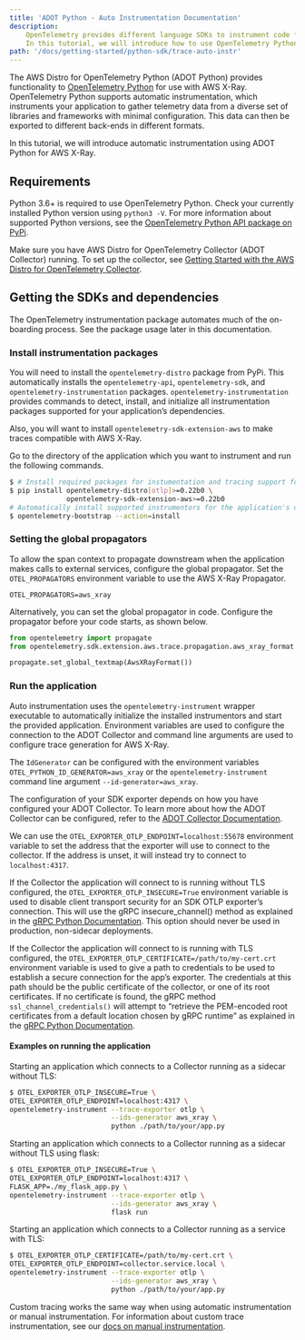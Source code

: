 ```yaml
---
title: 'ADOT Python - Auto Instrumentation Documentation'
description:
    OpenTelemetry provides different language SDKs to instrument code for collecting telemetry data in the application.
    In this tutorial, we will introduce how to use OpenTelemetry Python SDK for traces and metrics instrumentation in the application...
path: '/docs/getting-started/python-sdk/trace-auto-instr'
---
```




The AWS Distro for OpenTelemetry Python (ADOT Python) provides functionality to [OpenTelemetry Python](https://github.com/open-telemetry/opentelemetry-python) for use with AWS X-Ray. OpenTelemetry Python supports automatic instrumentation, which instruments your application to gather telemetry data from a diverse set of libraries and frameworks with minimal configuration. This data can then be exported to different back-ends in different formats.

In this tutorial, we will introduce automatic instrumentation using ADOT Python for AWS X-Ray.

<SectionSeparator />

## Requirements

Python 3.6+ is required to use OpenTelemetry Python. Check your currently installed Python version using `python3 -V`.
For more information about supported Python versions, see the [OpenTelemetry Python API package on PyPi](https://pypi.org/project/opentelemetry-api/).

Make sure you have AWS Distro for OpenTelemetry Collector (ADOT Collector) running. To set up the collector, see 
[Getting Started with the AWS Distro for OpenTelemetry Collector](https://aws-otel.github.io/docs/getting-started/collector).

<SectionSeparator />

## Getting the SDKs and dependencies

The OpenTelemetry instrumentation package automates much of the on-boarding process. See the package usage later in this documentation.

###  Install instrumentation packages

You will need to install the `opentelemetry-distro` package from PyPi. This automatically installs the `opentelemetry-api`, `opentelemetry-sdk`, and `opentelemetry-instrumentation` packages. `opentelemetry-instrumentation` provides commands to detect, install, and initialize all instrumentation packages supported for your application’s dependencies.

Also, you will want to install `opentelemetry-sdk-extension-aws` to make traces compatible with AWS X-Ray.

Go to the directory of the application which you want to instrument and run the following commands.

```bash 
$ # Install required packages for instumentation and tracing support for AWS X-Ray
$ pip install opentelemetry-distro[otlp]>=0.22b0 \
              opentelemetry-sdk-extension-aws>=0.22b0
# Automatically install supported instrumentors for the application's dependencies
$ opentelemetry-bootstrap --action=install
``` 

<SubSectionSeparator />

### Setting the global propagators

To allow the span context to propagate downstream when the application makes calls to external services, configure the global propagator. 
Set the `OTEL_PROPAGATORS` environment variable to use the AWS X-Ray Propagator.

```
OTEL_PROPAGATORS=aws_xray
```

Alternatively, you can set the global propagator in code. Configure the propagator before your code starts, as shown below.

```python lineNumbers=true 
from opentelemetry import propagate
from opentelemetry.sdk.extension.aws.trace.propagation.aws_xray_format import AwsXRayFormat

propagate.set_global_textmap(AwsXRayFormat())
```

<SubSectionSeparator />

### Run the application 

Auto instrumentation uses the `opentelemetry-instrument` wrapper executable to automatically initialize the installed instrumentors and start the provided application. Environment variables are used to configure the connection to the ADOT Collector and command line arguments are used to configure trace generation for AWS X-Ray.

The `IdGenerator` can be configured with the environment variables `OTEL_PYTHON_ID_GENERATOR=aws_xray` or the `opentelemetry-instrument` command line argument `--id-generator=aws_xray`.

The configuration of your SDK exporter depends on how you have configured your ADOT Collector. To learn more about how the ADOT Collector can be configured, refer to the [ADOT Collector Documentation](https://aws-otel.github.io/docs/getting-started/collector).

We can use the `OTEL_EXPORTER_OTLP_ENDPOINT=localhost:55678` environment variable to set the address that the exporter will use to connect to the collector. If the address is unset, it will instead try to connect to `localhost:4317`.

If the Collector the application will connect to is running without TLS configured, the `OTEL_EXPORTER_OTLP_INSECURE=True` environment variable is used to disable client transport security for an SDK OTLP exporter’s connection. This will use the gRPC insecure_channel() method as explained in the [gRPC Python Documentation](https://grpc.github.io/grpc/python/grpc.html?highlight=insecure#grpc.insecure_channel). This option should never be used in production, non-sidecar deployments.

If the Collector the application will connect to is running with TLS configured, the `OTEL_EXPORTER_OTLP_CERTIFICATE=/path/to/my-cert.crt` environment variable is used to give a path to credentials to be used to establish a secure connection for the app’s exporter. The credentials at this path should be the public certificate of the collector, or one of its root certificates. If no certificate is found, the gRPC method `ssl_channel_credentials()` will attempt to “retrieve the PEM-encoded root certificates from a default location chosen by gRPC runtime” as explained in the [gRPC Python Documentation](https://grpc.github.io/grpc/python/grpc.html?highlight=ssl_channel_credentials).

#### Examples on running the application

Starting an application which connects to a Collector running as a sidecar without TLS:

```bash
$ OTEL_EXPORTER_OTLP_INSECURE=True \
OTEL_EXPORTER_OTLP_ENDPOINT=localhost:4317 \
opentelemetry-instrument --trace-exporter otlp \
                         --ids-generator aws_xray \
                         python ./path/to/your/app.py
```

Starting an application which connects to a Collector running as a sidecar without TLS using flask:

```bash
$ OTEL_EXPORTER_OTLP_INSECURE=True \
OTEL_EXPORTER_OTLP_ENDPOINT=localhost:4317 \
FLASK_APP=./my_flask_app.py \
opentelemetry-instrument --trace-exporter otlp \
                         --ids-generator aws_xray \
                         flask run
```

Starting an application which connects to a Collector running as a service with TLS:

```bash
$ OTEL_EXPORTER_OTLP_CERTIFICATE=/path/to/my-cert.crt \
OTEL_EXPORTER_OTLP_ENDPOINT=collector.service.local \
opentelemetry-instrument --trace-exporter otlp \
                         --ids-generator aws_xray \
                         python ./path/to/your/app.py
```

<SectionSeparator />

Custom tracing works the same way when using automatic instrumentation or manual instrumentation. For information about custom trace instrumentation, see our [docs on manual instrumentation](/docs/getting-started/python-sdk/trace-manual-instr).
